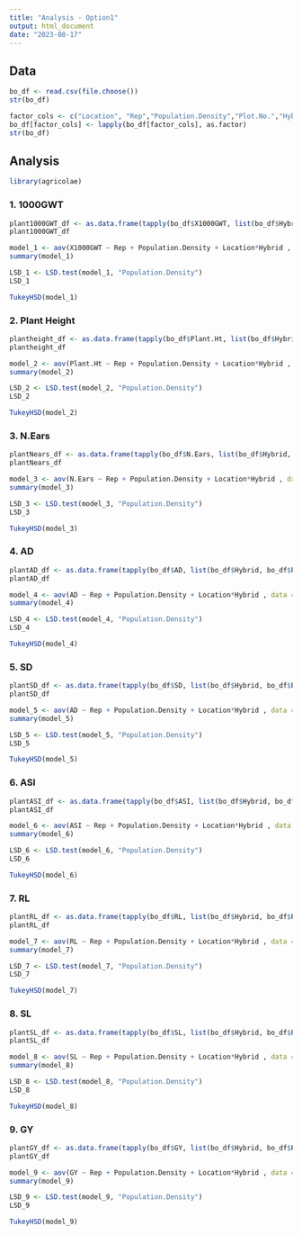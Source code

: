 ```yaml
---
title: "Analysis - Option1"
output: html_document
date: "2023-08-17"
---
```




## Data

```r
bo_df <- read.csv(file.choose())
str(bo_df)
```

```r
factor_cols <- c("Location", "Rep","Population.Density","Plot.No.","Hybrid" )
bo_df[factor_cols] <- lapply(bo_df[factor_cols], as.factor)
str(bo_df)
```

## Analysis

```r
library(agricolae)
```

### 1. 1000GWT

```r
plant1000GWT_df <- as.data.frame(tapply(bo_df$X1000GWT, list(bo_df$Hybrid, bo_df$Population.Density), mean, na.rm = TRUE))
plant1000GWT_df
```

```r
model_1 <- aov(X1000GWT ~ Rep + Population.Density + Location*Hybrid , data = bo_df)
summary(model_1)
```

```r
LSD_1 <- LSD.test(model_1, "Population.Density")
LSD_1
```

```r
TukeyHSD(model_1)
```

### 2. Plant Height

```r
plantheight_df <- as.data.frame(tapply(bo_df$Plant.Ht, list(bo_df$Hybrid, bo_df$Population.Density), mean))
plantheight_df
```

```r
model_2 <- aov(Plant.Ht ~ Rep + Population.Density + Location*Hybrid , data = bo_df)
summary(model_2)
```

```r
LSD_2 <- LSD.test(model_2, "Population.Density")
LSD_2
```

```r
TukeyHSD(model_2)
```

### 3. N.Ears

```r
plantNears_df <- as.data.frame(tapply(bo_df$N.Ears, list(bo_df$Hybrid, bo_df$Population.Density), mean))
plantNears_df
```

```r
model_3 <- aov(N.Ears ~ Rep + Population.Density + Location*Hybrid , data = bo_df)
summary(model_3)
```

```r
LSD_3 <- LSD.test(model_3, "Population.Density")
LSD_3
```

```r
TukeyHSD(model_3)
```

### 4. AD

```r
plantAD_df <- as.data.frame(tapply(bo_df$AD, list(bo_df$Hybrid, bo_df$Population.Density), mean, na.rm = TRUE))
plantAD_df
```

```r
model_4 <- aov(AD ~ Rep + Population.Density + Location*Hybrid , data = bo_df)
summary(model_4)
```

```r
LSD_4 <- LSD.test(model_4, "Population.Density")
LSD_4
```

```r
TukeyHSD(model_4)
```

### 5. SD

```r
plantSD_df <- as.data.frame(tapply(bo_df$SD, list(bo_df$Hybrid, bo_df$Population.Density), mean, na.rm = TRUE))
plantSD_df
```

```r
model_5 <- aov(AD ~ Rep + Population.Density + Location*Hybrid , data = bo_df)
summary(model_5)
```

```r
LSD_5 <- LSD.test(model_5, "Population.Density")
LSD_5
```

```r
TukeyHSD(model_5)
```

### 6. ASI

```r
plantASI_df <- as.data.frame(tapply(bo_df$ASI, list(bo_df$Hybrid, bo_df$Population.Density), mean, na.rm = TRUE))
plantASI_df
```

```r
model_6 <- aov(ASI ~ Rep + Population.Density + Location*Hybrid , data = bo_df)
summary(model_6)
```

```r
LSD_6 <- LSD.test(model_6, "Population.Density")
LSD_6
```

```r
TukeyHSD(model_6)
```

### 7. RL

```r
plantRL_df <- as.data.frame(tapply(bo_df$RL, list(bo_df$Hybrid, bo_df$Population.Density), mean, na.rm = TRUE))
plantRL_df
```

```r
model_7 <- aov(RL ~ Rep + Population.Density + Location*Hybrid , data = bo_df)
summary(model_7)
```

```r
LSD_7 <- LSD.test(model_7, "Population.Density")
LSD_7
```

```r
TukeyHSD(model_7)
```

### 8. SL

```r
plantSL_df <- as.data.frame(tapply(bo_df$SL, list(bo_df$Hybrid, bo_df$Population.Density), mean, na.rm = TRUE))
plantSL_df
```

```r
model_8 <- aov(SL ~ Rep + Population.Density + Location*Hybrid , data = bo_df)
summary(model_8)
```

```r
LSD_8 <- LSD.test(model_8, "Population.Density")
LSD_8
```

```r
TukeyHSD(model_8)
```

### 9. GY

```r
plantGY_df <- as.data.frame(tapply(bo_df$GY, list(bo_df$Hybrid, bo_df$Population.Density), mean, na.rm = TRUE))
plantGY_df
```

```r
model_9 <- aov(GY ~ Rep + Population.Density + Location*Hybrid , data = bo_df)
summary(model_9)
```

```r
LSD_9 <- LSD.test(model_9, "Population.Density")
LSD_9
```

```r
TukeyHSD(model_9)
```
